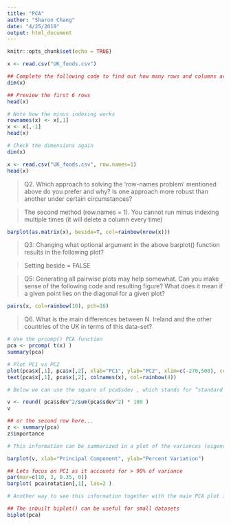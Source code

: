 ```yaml
---
title: "PCA"
author: "Sharon Chang"
date: "4/25/2019"
output: html_document
---
```


```r
knitr::opts_chunk$set(echo = TRUE)
```

```r
x <- read.csv("UK_foods.csv")

## Complete the following code to find out how many rows and columns are in x?
dim(x)
```

```r
## Preview the first 6 rows
head(x)
```

```r
# Note how the minus indexing works
rownames(x) <- x[,1]
x <- x[,-1]
head(x)
```

```r
# Check the dimensions again
dim(x)
```

```r
x <- read.csv("UK_foods.csv", row.names=1)
head(x)
```

> Q2. Which approach to solving the ‘row-names problem’ mentioned above do you prefer and why? Is one approach more robust than another under certain circumstances?

> The second method (row.names = 1). You cannot run minus indexing multiple times (it will delete a column every time)

```r
barplot(as.matrix(x), beside=T, col=rainbow(nrow(x)))
```

> Q3: Changing what optional argument in the above barplot() function results in the following plot?

> Setting beside = FALSE

> Q5: Generating all pairwise plots may help somewhat. Can you make sense of the following code and resulting figure? What does it mean if a given point lies on the diagonal for a given plot?

```r
pairs(x, col=rainbow(10), pch=16)
```

> Q6. What is the main differences between N. Ireland and the other countries of the UK in terms of this data-set?

```r
# Use the prcomp() PCA function 
pca <- prcomp( t(x) )
summary(pca)
```

```r
# Plot PC1 vs PC2
plot(pca$x[,1], pca$x[,2], xlab="PC1", ylab="PC2", xlim=c(-270,500), col=rainbow(4))
text(pca$x[,1], pca$x[,2], colnames(x), col=rainbow(4))
```

```r
# Below we can use the square of pca$sdev , which stands for “standard deviation”, to calculate how much variation in the original data each PC accounts for.

v <- round( pca$sdev^2/sum(pca$sdev^2) * 100 )
v
```

```r
## or the second row here...
z <- summary(pca)
z$importance
```

```r
# This information can be summarized in a plot of the variances (eigenvalues) with respect to the principal component number (eigenvector number), which is given below.

barplot(v, xlab="Principal Component", ylab="Percent Variation")
```

```r
## Lets focus on PC1 as it accounts for > 90% of variance 
par(mar=c(10, 3, 0.35, 0))
barplot( pca$rotation[,1], las=2 )
```

```r
# Another way to see this information together with the main PCA plot is in a so-called biplot:

## The inbuilt biplot() can be useful for small datasets 
biplot(pca)
```

